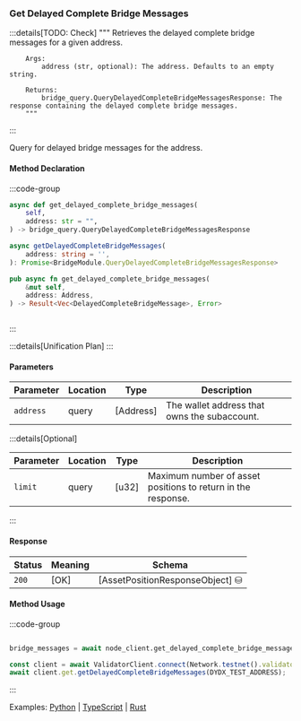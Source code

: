 ### Get Delayed Complete Bridge Messages

:::details[TODO: Check]
        """
        Retrieves the delayed complete bridge messages for a given address.

        Args:
            address (str, optional): The address. Defaults to an empty string.

        Returns:
            bridge_query.QueryDelayedCompleteBridgeMessagesResponse: The response containing the delayed complete bridge messages.
        """
:::

Query for delayed bridge messages for the address.

#### Method Declaration

:::code-group

```python [Python]
async def get_delayed_complete_bridge_messages(
    self,
    address: str = "",
) -> bridge_query.QueryDelayedCompleteBridgeMessagesResponse
```

```typescript [TypeScript]
async getDelayedCompleteBridgeMessages(
    address: string = '',
): Promise<BridgeModule.QueryDelayedCompleteBridgeMessagesResponse>
```

```rust [Rust]
pub async fn get_delayed_complete_bridge_messages(
    &mut self,
    address: Address,
) -> Result<Vec<DelayedCompleteBridgeMessage>, Error>
```

```url [API]
```

:::

:::details[Unification Plan]
:::

#### Parameters

| Parameter           | Location | Type               | Description                                                           |
| ------------------- | -------- | ------------------ | --------------------------------------------------------------------- |
| `address`           | query    | [Address]          | The wallet address that owns the subaccount.                          |

:::details[Optional]

| Parameter                     | Location | Type                      | Description                                                  |
| ----------------------------- | -------- | ------------------------- | ------------------------------------------------------------ |
| `limit`                       | query    | [u32]                     | Maximum number of asset positions to return in the response. |

:::

#### Response

| Status | Meaning     | Schema                          |
| ------ | ----------- | ------------------------------- |
| `200`  | [OK]        | [AssetPositionResponseObject] ⛁ |

#### Method Usage

:::code-group

```rust [Rust]
```

```python [Python]
bridge_messages = await node_client.get_delayed_complete_bridge_messages()
```

```typescript [TypeScript]
const client = await ValidatorClient.connect(Network.testnet().validatorConfig);
await client.get.getDelayedCompleteBridgeMessages(DYDX_TEST_ADDRESS);
```

:::

Examples: [Python] | [TypeScript] | [Rust]

[Python]: https://github.com/dydxprotocol/v4-clients/blob/3e8c7e1b960291b7ef273962d374d9934a5c4d33/v4-client-py-v2/examples/validator_get_example.py#L160
[TypeScript]: https://github.com/dydxprotocol/v4-clients/blob/3e8c7e1b960291b7ef273962d374d9934a5c4d33/v4-client-js/examples/validator_get_example.ts#L139
[Rust]: https://github.com/dydxprotocol/v4-clients/blob/3e8c7e1b960291b7ef273962d374d9934a5c4d33/v4-client-rs/client/examples/validator_get.rs#L104
